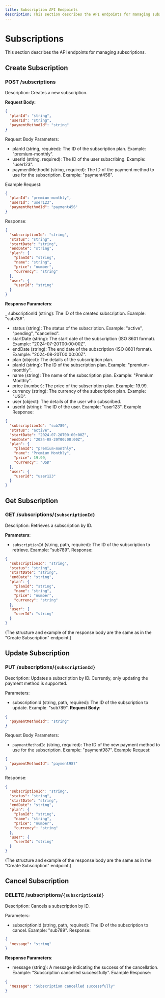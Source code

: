 ```yaml
---
title: Subscription API Endpoints
description: This section describes the API endpoints for managing subscriptions.
---
```


# Subscriptions
This section describes the API endpoints for managing subscriptions.

## Create Subscription

### POST /subscriptions
Description: Creates a new subscription.

**Request Body:**

```json
{
  "planId": "string",
  "userId": "string",
  "paymentMethodId": "string"
}
````

Request Body Parameters:

- planId (string, required): The ID of the subscription plan. Example: "premium-monthly".
- userId (string, required): The ID of the user subscribing. Example: "user123".
- paymentMethodId (string, required): The ID of the payment method to use for the subscription. Example: "payment456".

Example Request:

```json
{
  "planId": "premium-monthly",
  "userId": "user123",
  "paymentMethodId": "payment456"
}
````

Response:

```json
{
  "subscriptionId": "string",
  "status": "string",
  "startDate": "string",
  "endDate": "string",
  "plan": {
    "planId": "string",
    "name": "string",
    "price": "number",
    "currency": "string"
  },
  "user": {
    "userId": "string"
  }
}
````

**Response Parameters**:

_ subscriptionId (string): The ID of the created subscription. Example: "sub789".
- status (string): The status of the subscription. Example: "active", "pending", "cancelled".
- startDate (string): The start date of the subscription (ISO 8601 format). Example: "2024-07-20T00:00:00Z".
- endDate (string): The end date of the subscription (ISO 8601 format). Example: "2024-08-20T00:00:00Z".
- plan (object): The details of the subscription plan.
- planId (string): The ID of the subscription plan. Example: "premium-monthly".
- name (string): The name of the subscription plan. Example: "Premium Monthly".
- price (number): The price of the subscription plan. Example: 19.99.
- currency (string): The currency of the subscription plan. Example: "USD".
- user (object): The details of the user who subscribed.
- userId (string): The ID of the user. Example: "user123".
Example Response:

```json
{
  "subscriptionId": "sub789",
  "status": "active",
  "startDate": "2024-07-20T00:00:00Z",
  "endDate": "2024-08-20T00:00:00Z",
  "plan": {
    "planId": "premium-monthly",
    "name": "Premium Monthly",
    "price": 19.99,
    "currency": "USD"
  },
  "user": {
    "userId": "user123"
  }
}
````

## Get Subscription

### GET /subscriptions/`{subscriptionId}`
Description: Retrieves a subscription by ID.

**Parameters**:

- `subscriptionId` (string, path, required): The ID of the subscription to retrieve. Example: "sub789".
Response:

```json
{
  "subscriptionId": "string",
  "status": "string",
  "startDate": "string",
  "endDate": "string",
  "plan": {
    "planId": "string",
    "name": "string",
    "price": "number",
    "currency": "string"
  },
  "user": {
    "userId": "string"
  }
}
````

(The structure and example of the response body are the same as in the "Create Subscription" endpoint.)

## Update Subscription

### PUT /subscriptions/`{subscriptionId}`
Description: Updates a subscription by ID.  Currently, only updating the payment method is supported.

Parameters:

- subscriptionId (string, path, required): The ID of the subscription to update. Example: "sub789".
**Request Body:**

```json
{
  "paymentMethodId": "string"
}
````

Request Body Parameters:

- `paymentMethodId` (string, required): The ID of the new payment method to use for the subscription. Example: "payment987".
Example Request:

```json
{
  "paymentMethodId": "payment987"
}
````

Response:

```json
{
  "subscriptionId": "string",
  "status": "string",
  "startDate": "string",
  "endDate": "string",
  "plan": {
    "planId": "string",
    "name": "string",
    "price": "number",
    "currency": "string"
  },
  "user": {
    "userId": "string"
  }
}
````

(The structure and example of the response body are the same as in the "Create Subscription" endpoint.)

## Cancel Subscription

### DELETE /subscriptions/`{subscriptionId}`
Description: Cancels a subscription by ID.

Parameters:

- subscriptionId (string, path, required): The ID of the subscription to cancel. Example: "sub789".
Response:

```json
{
  "message": "string"
}
````

**Response Parameters**:

- message (string): A message indicating the success of the cancellation. Example: "Subscription cancelled successfully".
Example Response:

```json
{
  "message": "Subscription cancelled successfully"
}
````
